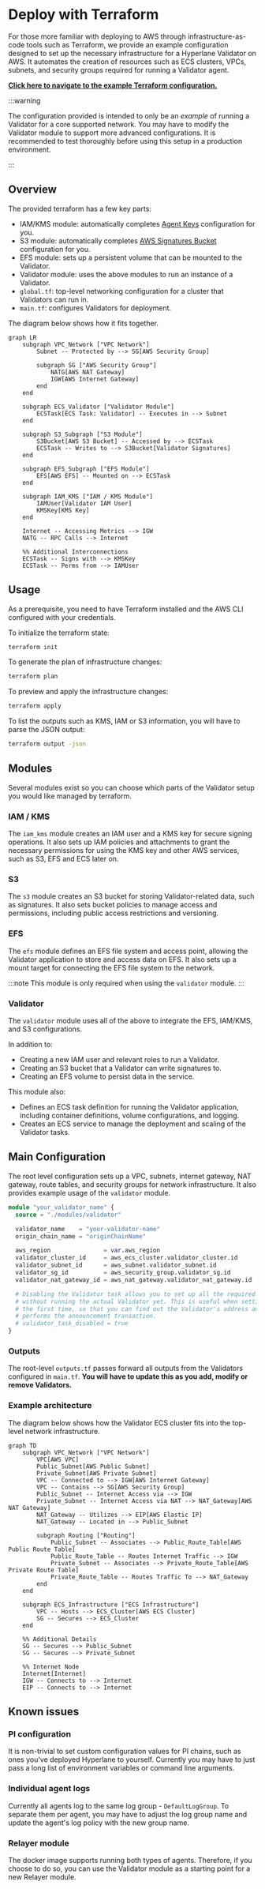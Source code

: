 # Deploy with Terraform

For those more familiar with deploying to AWS through infrastructure-as-code tools such as Terraform, we provide an example configuration designed to set up the necessary infrastructure for a Hyperlane Validator on AWS. It automates the creation of resources such as ECS clusters, VPCs, subnets, and security groups required for running a Validator agent.

[**Click here to navigate to the example Terraform configuration.**](https://github.com/hyperlane-xyz/hyperlane-monorepo/tree/main/rust/terraform)

:::warning

The configuration provided is intended to only be an _example_ of running a Validator for a core supported network. You may have to modify the Validator module to support more advanced configurations. It is recommended to test thoroughly before using this setup in a production environment.

:::

## Overview

The provided terraform has a few key parts:

- IAM/KMS module: automatically completes [Agent Keys](set-up-agent-keys.mdx) configuration for you.
- S3 module: automatically completes [AWS Signatures Bucket](validators/validator-signatures-aws.mdx) configuration for you.
- EFS module: sets up a persistent volume that can be mounted to the Validator.
- Validator module: uses the above modules to run an instance of a Validator.
- `global.tf`: top-level networking configuration for a cluster that Validators can run in.
- `main.tf`: configures Validators for deployment.

The diagram below shows how it fits together.

```mermaid
graph LR
    subgraph VPC_Network ["VPC Network"]
        Subnet -- Protected by --> SG[AWS Security Group]

        subgraph SG ["AWS Security Group"]
            NATG[AWS NAT Gateway]
            IGW[AWS Internet Gateway]
        end
    end

    subgraph ECS_Validator ["Validator Module"]
        ECSTask[ECS Task: Validator] -- Executes in --> Subnet
    end

    subgraph S3_Subgraph ["S3 Module"]
        S3Bucket[AWS S3 Bucket] -- Accessed by --> ECSTask
        ECSTask -- Writes to --> S3Bucket[Validator Signatures]
    end

    subgraph EFS_Subgraph ["EFS Module"]
        EFS[AWS EFS] -- Mounted on --> ECSTask
    end

    subgraph IAM_KMS ["IAM / KMS Module"]
        IAMUser[Validator IAM User]
        KMSKey[KMS Key]
    end

    Internet -- Accessing Metrics --> IGW
    NATG -- RPC Calls --> Internet

    %% Additional Interconnections
    ECSTask -- Signs with --> KMSKey
    ECSTask -- Perms from --> IAMUser

```

## Usage

As a prerequisite, you need to have Terraform installed and the AWS CLI configured with your credentials.

To initialize the terraform state:

```bash
terraform init
```

To generate the plan of infrastructure changes:

```bash
terraform plan
```

To preview and apply the infrastructure changes:

```bash
terraform apply
```

To list the outputs such as KMS, IAM or S3 information, you will have to parse the JSON output:

```bash
terraform output -json
```

## Modules

Several modules exist so you can choose which parts of the Validator setup you would like managed by terraform.

### IAM / KMS

The `iam_kms` module creates an IAM user and a KMS key for secure signing operations. It also sets up IAM policies and attachments to grant the necessary permissions for using the KMS key and other AWS services, such as S3, EFS and ECS later on.

### S3

The `s3` module creates an S3 bucket for storing Validator-related data, such as signatures. It also sets bucket policies to manage access and permissions, including public access restrictions and versioning.

### EFS

The `efs` module defines an EFS file system and access point, allowing the Validator application to store and access data on EFS. It also sets up a mount target for connecting the EFS file system to the network.

:::note
This module is only required when using the `validator` module.
:::

### Validator

The `validator` module uses all of the above to integrate the EFS, IAM/KMS, and S3 configurations.

In addition to:
- Creating a new IAM user and relevant roles to run a Validator.
- Creating an S3 bucket that a Validator can write signatures to.
- Creating an EFS volume to persist data in the service.

This module also:
- Defines an ECS task definition for running the Validator application, including container definitions, volume configurations, and logging.
- Creates an ECS service to manage the deployment and scaling of the Validator tasks.

## Main Configuration

The root level configuration sets up a VPC, subnets, internet gateway, NAT gateway, route tables, and security groups for network infrastructure. It also provides example usage of the `validator` module.

```terraform
module "your_validator_name" {
  source = "./modules/validator"

  validator_name    = "your-validator-name"
  origin_chain_name = "originChainName"

  aws_region               = var.aws_region
  validator_cluster_id     = aws_ecs_cluster.validator_cluster.id
  validator_subnet_id      = aws_subnet.validator_subnet.id
  validator_sg_id          = aws_security_group.validator_sg.id
  validator_nat_gateway_id = aws_nat_gateway.validator_nat_gateway.id

  # Disabling the Validator task allows you to set up all the required infrastructure
  # without running the actual Validator yet. This is useful when setting up a Validator for
  # the first time, so that you can find out the Validator's address and fund it before it
  # performs the announcement transaction.
  # validator_task_disabled = true
}
```

### Outputs

The root-level `outputs.tf` passes forward all outputs from the Validators configured in `main.tf`. **You will have to update this as you add, modify or remove Validators.**

### Example architecture

The diagram below shows how the Validator ECS cluster fits into the top-level network infrastructure.

```mermaid
graph TD
    subgraph VPC_Network ["VPC Network"]
        VPC[AWS VPC]
        Public_Subnet[AWS Public Subnet]
        Private_Subnet[AWS Private Subnet]
        VPC -- Connected to --> IGW[AWS Internet Gateway]
        VPC -- Contains --> SG[AWS Security Group]
        Public_Subnet -- Internet Access via --> IGW
        Private_Subnet -- Internet Access via NAT --> NAT_Gateway[AWS NAT Gateway]
        NAT_Gateway -- Utilizes --> EIP[AWS Elastic IP]
        NAT_Gateway -- Located in --> Public_Subnet

        subgraph Routing ["Routing"]
            Public_Subnet -- Associates --> Public_Route_Table[AWS Public Route Table]
            Public_Route_Table -- Routes Internet Traffic --> IGW
            Private_Subnet -- Associates --> Private_Route_Table[AWS Private Route Table]
            Private_Route_Table -- Routes Traffic To --> NAT_Gateway
        end
    end

    subgraph ECS_Infrastructure ["ECS Infrastructure"]
        VPC -- Hosts --> ECS_Cluster[AWS ECS Cluster]
        SG -- Secures --> ECS_Cluster
    end

    %% Additional Details
    SG -- Secures --> Public_Subnet
    SG -- Secures --> Private_Subnet

    %% Internet Node
    Internet[Internet]
    IGW -- Connects to --> Internet
    EIP -- Connects to --> Internet
```

## Known issues

### PI configuration

It is non-trivial to set custom configuration values for PI chains, such as ones you've deployed Hyperlane to yourself.
Currently you may have to just pass a long list of environment variables or command line arguments.

### Individual agent logs

Currently all agents log to the same log group - `DefaultLogGroup`. To separate them per agent, you may have to adjust the log group name and update the agent's log policy with the new group name.

### Relayer module

The docker image supports running both types of agents. Therefore, if you choose to do so, you can use the Validator module as a starting point for a new Relayer module.

